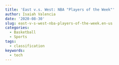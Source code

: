 ```yaml
---
title: 'East v.s. West: NBA "Players of the Week"'
author: Isaiah Valencia
date: '2020-08-30'
slug: east-v-s-west-nba-players-of-the-week.en-us
categories:
  - Basketball
  - Sports
tags:
  - classification
keywords:
  - tech
---
```


<!--more-->
